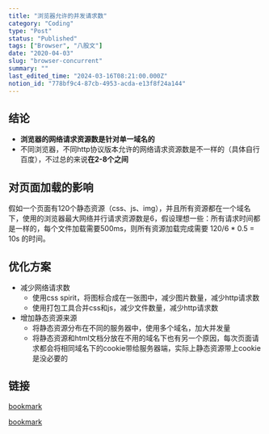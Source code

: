 ```yaml
---
title: "浏览器允许的并发请求数"
category: "Coding"
type: "Post"
status: "Published"
tags: ["Browser", "八股文"]
date: "2020-04-03"
slug: "browser-concurrent"
summary: ""
last_edited_time: "2024-03-16T08:21:00.000Z"
notion_id: "778bf9c4-87cb-4953-acda-e13f8f24a144"
---
```



## 结论

- **浏览器的网络请求资源数是针对单一域名的**
- 不同浏览器，不同http协议版本允许的网络请求资源数是不一样的（具体自行百度），不过总的来说**在2-8个之间**

## 对页面加载的影响


假如一个页面有120个静态资源（css、js、img），并且所有资源都在一个域名下，使用的浏览器最大网络并行请求资源数是6，假设理想一些：所有请求时间都是一样的，每个文件加载需要500ms，则所有资源加载完成需要 120/6 * 0.5 = 10s 的时间。


## 优化方案

- 减少网络请求数
	- 使用css spirit，将图标合成在一张图中，减少图片数量，减少http请求数
	- 使用打包工具合并css和js，减少文件数量，减少http请求数
- 增加静态资源来源
	- 将静态资源分布在不同的服务器中，使用多个域名，加大并发量
	- 将静态资源和html文档分放在不用的域名下也有另一个原因，每次页面请求都会将相同域名下的cookie带给服务器端，实际上静态资源带上cookie是没必要的

## 链接


[bookmark](https://www.zhihu.com/question/20474326)


[bookmark](https://segmentfault.com/a/1190000016369295)

